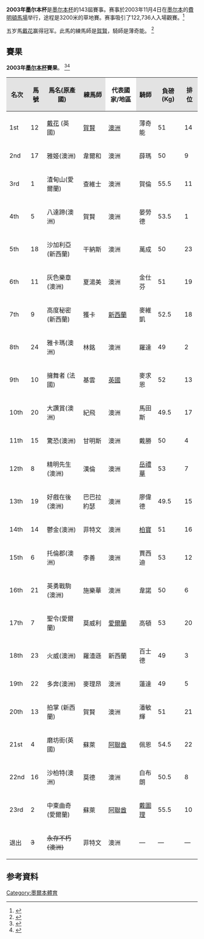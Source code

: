 '''2003年墨尔本杯'''是[[墨爾本盃|墨尔本杯]]的143屆賽事。赛事於2003年11月4日在[[墨尔本|墨尔本]]的[[費明頓馬場|費明頓馬場]]举行，途程是3200米的草地賽。赛事吸引了122,736人入場觀賽。<ref>{{cite web|url=https://www.flemington.com.au/racing/track-records-and-attendances|title=Track records and Attendances|work=Flemington.com.au|accessdate=4 November 2020|archive-date=2021-03-20|archive-url=https://web.archive.org/web/20210320224301/https://www.flemington.com.au/racing/track-records-and-attendances}}</ref>

五岁馬[[戴花|戴花]]赢得冠军。此馬的練馬師是[[賀賢|賀賢]]，騎師是薄奇能。 <ref>{{Cite web |url=https://horsebetting.com.au/who-won-the-2003-melbourne-cup/158079/ |title=2003 Melbourne Cup result |access-date=2021-04-05 |archive-date=2020-11-16 |archive-url=https://web.archive.org/web/20201116171941/https://horsebetting.com.au/who-won-the-2003-melbourne-cup/158079/ }}</ref>

== 賽果 ==
'''2003年[[墨爾本盃|墨尔本杯]]賽果'''。 <ref>{{Cite news|url=https://www.racing.com/form/2003-11-04/flemington/race/7#/results|title=Melbourne Cup field & results 2003|date=4 November 2003|work=racing.com}}</ref><ref>{{Cite news|url=https://web.archive.org/web/20040607222240mp_/http://www.hkjc.com/chinese/news/news_200311045857.htm|title=Melbourne Cup field & results 2003|date=4 November 2003|work=hkjc.com}}</ref>
{| class="wikitable"
! style="background: #e3e3e3;" |名次
! style="background: #e3e3e3;" |馬號
! style="background: #e3e3e3;" |馬名(原產國)
! style="background: #e3e3e3;" |練馬師
!代表國家/地區
! style="background: #e3e3e3;" |騎師
! style="background: #e3e3e3;" |負磅 (Kg)
! style="background: #e3e3e3;" |排位
|-
|1st
|12
|[[戴花|戴花]] (英國)
|[[賀賢|賀賢]]
|[[澳洲|澳洲]]
|薄奇能
|51
|14
|-
|2nd
|17
|雅姬(澳洲)
|韋爾和
|澳洲
|薛瑪
|50
|9
|- 
|3rd
|1
|渣甸山(愛爾蘭)
|查維士
|澳洲
|賀倫
|55.5
|11
|- 
|4th
|5
|八達蹄(澳洲)
|賀賢
|澳洲
|晏勞德
|53.5
|1
|- 
|5th
|18
|沙加利亞  (新西蘭)
|干納斯
|澳洲
|萬成
|50
|23
|- 
|6th
|11
|灰色樂章(澳洲)
|夏湯美
|澳洲
|金仕芬
|51
|19
|- 
|7th
|9
|高度秘密(新西蘭)
|獲卡
|[[新西蘭|新西蘭]]
|麥維凱
|52.5
|18
|- 
|8th
|24
|雅卡瑪(澳洲)
|林銘
|澳洲
|羅達
|49
|2
|- 
|9th
|10
|擁舞者  (法國)
|基雲
|[[英國|英國]]
|麥求恩
|52
|13
|- 
|10th
|20
|大讚賞(澳洲)
|紀飛
|澳洲
|馬田斯
|49.5
|17
|- 
|11th
|15
|驚恐(澳洲)
|甘明斯
|澳洲
|戴勝
|50
|4
|- 
|12th
|8
|精明先生(澳洲)
|漢倫
|澳洲
|[[岳禮華|岳禮華]]
|53
|7
|- 
|13th
|19
|好戲在後(澳洲)
|巴巴拉約瑟
|澳洲
|廖偉德
|49.5
|15
|- 
|14th
|14
|鬱金(澳洲)
|菲特文
|澳洲
|[[柏寶|柏寶]]
|51
|16
|- 
|15th
|6
|托倫郡(澳洲)
|李善
|澳洲
|賈西迪
|53
|12
|- 
|16th
|21
|英勇戰駒(澳洲)
|施樂華
|澳洲
|韋諾
|50
|6
|- 
|17th
|7
|聖令(愛爾蘭)
|莫威利
|[[愛爾蘭|愛爾蘭]]
|高頓
|53
|20
|- 
|18th
|23
|火威(澳洲)
|羅渣遜 
|新西蘭
|百士德
|49
|3
|- 
|19th
|22
|多奔(澳洲)
|麥理昂
|澳洲
|蓮達
|49
|5
|- 
|20th
|13
|拍掌 (新西蘭)
|賀賢
|澳洲
|潘敏輝
|51
|21
|-
|21st
|4
|磨坊街(英國)
|蘇萊 
|[[阿拉伯联合酋长国|阿聯酋]]
|佩恩
|54.5
|22
|-
|22nd
|16
|沙柏特(澳洲)
|莫德
|澳洲
|白布朗
|50.5
|8
|-
|23rd
|2
|中東曲奇(愛爾蘭)
|蘇萊 
|[[阿拉伯联合酋长国|阿聯酋]]
|[[戴圖理|戴圖理]]
|55.5
|10
|-
|退出
|<s>3</s>
|<s>永存不朽(澳洲)</s>
|菲特文</s>
|澳洲
|—
|—
|—
|}

== 参考資料 ==

[[Category:墨爾本體育|Category:墨爾本體育]]